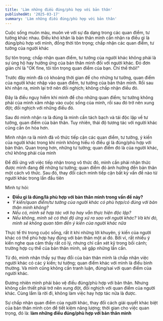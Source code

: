```yaml
---
title: 'Làm những điều đúng/phù hợp với bản thân'
publishedAt: '2025-03-17'
summary: 'Làm những điều đúng/phù hợp với bản thân'
---
```


Cuộc sống muôn màu, muôn vẻ với sự đa dạng trong các quan điểm, tư tưởng khác nhau. Điều khó khăn
là bản thân mình cần nhận ra điều gì là đúng/phù hợp với mình, đồng thời tôn trọng; chấp nhận 
các quan điểm, tư tưởng của người khác

Sự tôn trọng; chấp nhận quan điểm, tư tưởng của người khác không phải là sự ủng hộ hay hưởng ứng 
của bản thân mình đối với người khác. Đó đơn giản chỉ là "OK fine, tôi tôn trọng quan điểm của bạn. Chỉ thế thôi!"

Trước đây mình đã có khoảng thời gian để cho những tư tưởng, quan điểm của người khác nhập vào quan điểm, tư tưởng
của bản thân mình. Rồi sau khi nhận ra, mình lại trở nên đối nghịch; không chấp nhận điều đó. 

Đây là điều nguy hiểm khi mình để cho những quan điểm; tư tưởng không phải của mình xâm nhập vào cuộc sống của mình, 
rồi sau đó trở nên xung đột; đối nghịch với những điều đó.

Sau đó mình nhận ra là đúng là mình cần tách bạch và tái độc lập về tư tưởng, quan điểm của bản thân. Tuy nhiên, 
thái độ tương tác với người khác cũng cần ôn hòa hơn.

Mình nhận ra là mình đã vô thức tiếp cận các quan điểm, tư tưởng, ý kiến của người khác trong khi mình không hiểu rõ
điều gì là đúng/phù hợp với bản thân. Quan trọng hơn, những tư tưởng; quan điểm đó là của người khác, chứ không phải của mình

Để đối ứng với việc tiếp nhận trong vô thức đó, mình cần phải nhận thức được mình đang để những tư tưởng; quan điểm đó ảnh hưởng
đến bản thân một cách vô thức. Sau đó, thay đổi cách mình tiếp cận bất kỳ vấn đề nào từ người khác trong lần đầu tiên 

Mình tự hỏi: 

- **Điều gì là đúng/là phù hợp với bản thân mình trong vấn đề này?**
- *Ý kiến/quan điểm/tư tưởng của người khác có phù hợp/có đúng với bản thân mình không?*
- *Nếu có, mình sẽ hợp tác với họ hay vẫn thực hiện độc lập?*
- *Nếu không, mình sẽ có thái độ ứng xử ra sao với người khác? Và khi đó, mình sẽ không quan tâm đến ý kiến của người khác nữa*

Thực tế thì trong cuộc sống, rất ít khi những lời khuyên, ý kiến của người khác có thể phù hợp hay đúng với bản thân một ai đó.
Bởi vì, rất nhiều ý kiến nghe qua cảm thấy rất có lý, nhưng chỉ cần xét kỹ trong bối cảnh; trường hợp cụ thể của bản thân mình, 
sẽ gặp những lấn cấn. 

Từ đó, mình nhận thấy sự thay đổi của bản thân mình là chấp nhận việc người khác có các ý kiến; tư tưởng; quan điểm khác với mình 
là điếu bình thường. Và mình cũng không cần tranh luận, đúng/sai với quan điểm của người khác. 

Đương nhiên mình phải bảo vệ điều đúng/phù hợp với bản thân. Nhưng không cần thiết phải trở nên xung đột, đối nghịch với quan điểm của người khác.
Cùng lắm là rời đi, không làm việc hay hợp tác nữa là được. 

Sự chấp nhận quan điểm của người khác, thay đổi cách giải quyết khác biệt của bản thân mình còn để tiết kiệm năng lượng; thời gian cho việc quan trọng, đó là: 
**làm những điều đúng/phù hợp với bản thân mình**









 

















